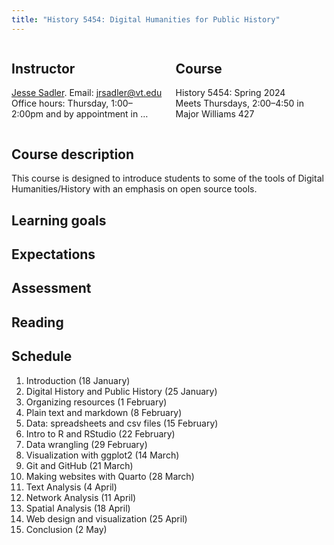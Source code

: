 ```yaml
---
title: "History 5454: Digital Humanities for Public History"
---
```



::: columns
::: {.column width="50%"}
::: {.callout-note appearance="minimal"}
## Instructor
[Jesse Sadler](https://www.jessesadler.com). Email: <jrsadler@vt.edu>  
Office hours: Thursday, 1:00--2:00pm and by appointment in ...
:::
:::

::: {.column width="50%"}
::: {.callout-note appearance="minimal"}
## Course
History 5454: Spring 2024  
Meets Thursdays, 2:00–4:50 in Major Williams 427
:::
:::
:::

## Course description
This course is designed to introduce students to some of the tools of Digital Humanities/History with an emphasis on open source tools.

## Learning goals

## Expectations


## Assessment

## Reading

## Schedule

1. Introduction (18 January)
2. Digital History and Public History (25 January)
3. Organizing resources (1 February)
4. Plain text and markdown (8 February)
5. Data: spreadsheets and csv files (15 February)
6. Intro to R and RStudio (22 February)
7. Data wrangling (29 February)
8. Visualization with ggplot2 (14 March)
9. Git and GitHub (21 March)
10. Making websites with Quarto (28 March)
11. Text Analysis (4 April)
12. Network Analysis (11 April)
13. Spatial Analysis (18 April)
14. Web design and visualization (25 April)
15. Conclusion (2 May)
